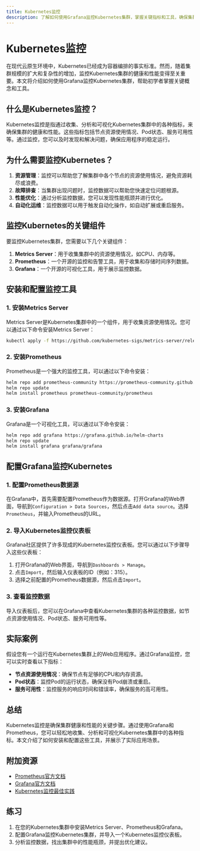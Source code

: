 ```yaml
---
title: Kubernetes监控
description: 了解如何使用Grafana监控Kubernetes集群，掌握关键指标和工具，确保集群的健康和性能。
---
```


# Kubernetes监控

在现代云原生环境中，Kubernetes已经成为容器编排的事实标准。然而，随着集群规模的扩大和复杂性的增加，监控Kubernetes集群的健康和性能变得至关重要。本文将介绍如何使用Grafana监控Kubernetes集群，帮助初学者掌握关键概念和工具。

## 什么是Kubernetes监控？

Kubernetes监控是指通过收集、分析和可视化Kubernetes集群中的各种指标，来确保集群的健康和性能。这些指标包括节点资源使用情况、Pod状态、服务可用性等。通过监控，您可以及时发现和解决问题，确保应用程序的稳定运行。

## 为什么需要监控Kubernetes？

1. **资源管理**：监控可以帮助您了解集群中各个节点的资源使用情况，避免资源耗尽或浪费。
2. **故障排查**：当集群出现问题时，监控数据可以帮助您快速定位问题根源。
3. **性能优化**：通过分析监控数据，您可以发现性能瓶颈并进行优化。
4. **自动化运维**：监控数据可以用于触发自动化操作，如自动扩展或重启服务。

## 监控Kubernetes的关键组件

要监控Kubernetes集群，您需要以下几个关键组件：

1. **Metrics Server**：用于收集集群中的资源使用情况，如CPU、内存等。
2. **Prometheus**：一个开源的监控和告警工具，用于收集和存储时间序列数据。
3. **Grafana**：一个开源的可视化工具，用于展示监控数据。

## 安装和配置监控工具

### 1. 安装Metrics Server

Metrics Server是Kubernetes集群中的一个组件，用于收集资源使用情况。您可以通过以下命令安装Metrics Server：

```bash
kubectl apply -f https://github.com/kubernetes-sigs/metrics-server/releases/latest/download/components.yaml
```

### 2. 安装Prometheus

Prometheus是一个强大的监控工具，可以通过以下命令安装：

```bash
helm repo add prometheus-community https://prometheus-community.github.io/helm-charts
helm repo update
helm install prometheus prometheus-community/prometheus
```

### 3. 安装Grafana

Grafana是一个可视化工具，可以通过以下命令安装：

```bash
helm repo add grafana https://grafana.github.io/helm-charts
helm repo update
helm install grafana grafana/grafana
```

## 配置Grafana监控Kubernetes

### 1. 配置Prometheus数据源

在Grafana中，首先需要配置Prometheus作为数据源。打开Grafana的Web界面，导航到`Configuration > Data Sources`，然后点击`Add data source`。选择`Prometheus`，并输入Prometheus的URL。

### 2. 导入Kubernetes监控仪表板

Grafana社区提供了许多现成的Kubernetes监控仪表板。您可以通过以下步骤导入这些仪表板：

1. 打开Grafana的Web界面，导航到`Dashboards > Manage`。
2. 点击`Import`，然后输入仪表板的ID（例如：315）。
3. 选择之前配置的Prometheus数据源，然后点击`Import`。

### 3. 查看监控数据

导入仪表板后，您可以在Grafana中查看Kubernetes集群的各种监控数据，如节点资源使用情况、Pod状态、服务可用性等。

## 实际案例

假设您有一个运行在Kubernetes集群上的Web应用程序。通过Grafana监控，您可以实时查看以下指标：

- **节点资源使用情况**：确保节点有足够的CPU和内存资源。
- **Pod状态**：监控Pod的运行状态，确保没有Pod崩溃或重启。
- **服务可用性**：监控服务的响应时间和错误率，确保服务的高可用性。

## 总结

Kubernetes监控是确保集群健康和性能的关键步骤。通过使用Grafana和Prometheus，您可以轻松地收集、分析和可视化Kubernetes集群中的各种指标。本文介绍了如何安装和配置这些工具，并展示了实际应用场景。

## 附加资源

- [Prometheus官方文档](https://prometheus.io/docs/)
- [Grafana官方文档](https://grafana.com/docs/)
- [Kubernetes监控最佳实践](https://kubernetes.io/docs/tasks/debug-application-cluster/resource-usage-monitoring/)

## 练习

1. 在您的Kubernetes集群中安装Metrics Server、Prometheus和Grafana。
2. 配置Grafana监控Kubernetes集群，并导入一个Kubernetes监控仪表板。
3. 分析监控数据，找出集群中的性能瓶颈，并提出优化建议。
